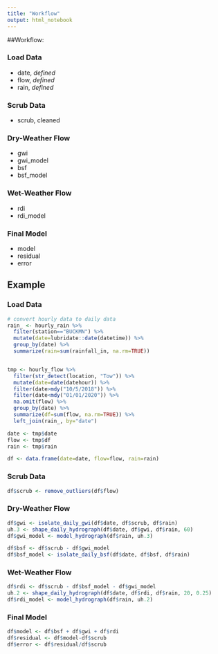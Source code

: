 ```yaml
---
title: "Workflow"
output: html_notebook
---
```


##Workflow:

### Load Data
 
 - date, *defined*
 - flow, *defined*
 - rain, *defined*
 
### Scrub Data

 - scrub, cleaned

### Dry-Weather Flow

 - gwi
 - gwi_model
 - bsf
 - bsf_model
 
### Wet-Weather Flow

 - rdi
 - rdi_model
 
### Final Model

 - model
 - residual
 - error

## Example

### Load Data
```r
# convert hourly data to daily data
rain_ <- hourly_rain %>%
  filter(station=="BUCKMN") %>%
  mutate(date=lubridate::date(datetime)) %>%
  group_by(date) %>%
  summarize(rain=sum(rainfall_in, na.rm=TRUE))


tmp <- hourly_flow %>%
  filter(str_detect(location, "Tow")) %>%
  mutate(date=date(datehour)) %>%
  filter(date>mdy("10/5/2018")) %>% 
  filter(date<mdy("01/01/2020")) %>%
  na.omit(flow) %>%
  group_by(date) %>%
  summarize(df=sum(flow, na.rm=TRUE)) %>%
  left_join(rain_, by="date")

date <- tmp$date
flow <- tmp$df
rain <- tmp$rain

df <- data.frame(date=date, flow=flow, rain=rain)
```


### Scrub Data
```r
df$scrub <- remove_outliers(df$flow)
```


### Dry-Weather Flow
```r
df$gwi <- isolate_daily_gwi(df$date, df$scrub, df$rain)
uh.3 <- shape_daily_hydrograph(df$date, df$gwi, df$rain, 60)
df$gwi_model <- model_hydrograph(df$rain, uh.3)

df$bsf <- df$scrub - df$gwi_model
df$bsf_model <- isolate_daily_bsf(df$date, df$bsf, df$rain)
```


### Wet-Weather Flow
```r
df$rdi <- df$scrub - df$bsf_model - df$gwi_model
uh.2 <- shape_daily_hydrograph(df$date, df$rdi, df$rain, 20, 0.25)
df$rdi_model <- model_hydrograph(df$rain, uh.2)
```

 
### Final Model
```r
df$model <- df$bsf + df$gwi + df$rdi
df$residual <- df$model-df$scrub
df$error <- df$residual/df$scrub
```
